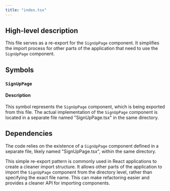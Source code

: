 ```yaml
---
title: "index.tsx"
---
```


## High-level description
This file serves as a re-export for the `SignUpPage` component. It simplifies the import process for other parts of the application that need to use the `SignUpPage` component.

## Symbols

### `SignUpPage`
#### Description
This symbol represents the `SignUpPage` component, which is being exported from this file. The actual implementation of the `SignUpPage` component is located in a separate file named "SignUpPage.tsx" in the same directory.

## Dependencies
The code relies on the existence of a `SignUpPage` component defined in a separate file, likely named "SignUpPage.tsx", within the same directory.

This simple re-export pattern is commonly used in React applications to create a cleaner import structure. It allows other parts of the application to import the `SignUpPage` component from the directory level, rather than specifying the exact file name. This can make refactoring easier and provides a cleaner API for importing components.